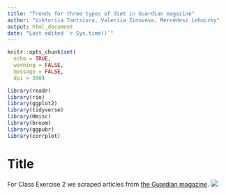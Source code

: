 ```yaml
---
title: "Trends for three types of diet in Guardian magazine"
author: "Viktoriia Tantsiura, Valeriia Zinoveva, Mercédesz Lehoczky"
output: html_document
date: "Last edited `r Sys.time()`"
---
```


```r
knitr::opts_chunk$set(
  echo = TRUE, 
  warning = FALSE, 
  message = FALSE, 
  dpi = 300)
```

```r
library(readr)
library(rio)
library(ggplot2)
library(tidyverse)
library(Hmisc)
library(broom)
library(ggpubr)
library(corrplot)
```

# Title

For Class Exercise 2 we scraped articles from [the Guardian magazine](https://www.theguardian.com/international).  ![](https://i.guim.co.uk/img/static/sys-images/Guardian/Pix/pictures/2015/3/17/1426593160681/14df77c1-13c1-43d0-8dea-bbd1ac0df050-bestSizeAvailable.jpeg?width=1200&height=630&quality=85&auto=format&fit=crop&overlay-align=bottom%2Cleft&overlay-width=100p&overlay-base64=L2ltZy9zdGF0aWMvb3ZlcmxheXMvdGctZGVmYXVsdC5wbmc&enable=upscale&s=53d9228653e910b2d5c0c01e882d6d1b)



